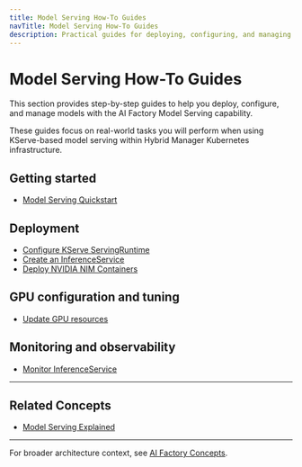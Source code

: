 ```yaml
---
title: Model Serving How-To Guides
navTitle: Model Serving How-To Guides
description: Practical guides for deploying, configuring, and managing model serving in AI Factory using KServe.
---
```


# Model Serving How-To Guides

This section provides step-by-step guides to help you deploy, configure, and manage models with the AI Factory Model Serving capability.

These guides focus on real-world tasks you will perform when using KServe-based model serving within Hybrid Manager Kubernetes infrastructure.

## Getting started

-   [Model Serving Quickstart](../../learn/model-serving/quickstart)

## Deployment

-   [Configure KServe ServingRuntime](./configure-servingruntime)
-   [Create an InferenceService](./create-inferenceservice)
-   [Deploy NVIDIA NIM Containers](./deploy-nim-container)

## GPU configuration and tuning

-   [Update GPU resources](./update-gpu-resources)

## Monitoring and observability

-   [Monitor InferenceService](./monitor-inferenceservice)

* * *

## Related Concepts

-   [Model Serving Explained](../../learn/explained/model-serving-explained)

* * *

For broader architecture context, see [AI Factory Concepts](/edb-postgres-ai/ai-factory/learn/explained/ai-factory-concepts#model-serving-and-inference-kserve).
